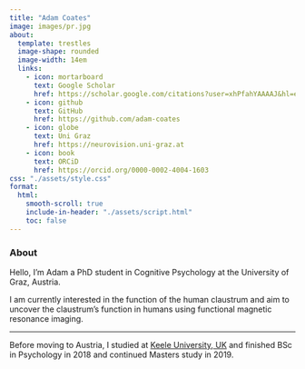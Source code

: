 ---
title: "Adam Coates"
image: images/pr.jpg
about: 
  template: trestles
  image-shape: rounded
  image-width: 14em
  links:
    - icon: mortarboard 
      text: Google Scholar
      href: https://scholar.google.com/citations?user=xhPfahYAAAAJ&hl=en
    - icon: github 
      text: GitHub
      href: https://github.com/adam-coates
    - icon: globe
      text: Uni Graz
      href: https://neurovision.uni-graz.at
    - icon: book
      text: ORCiD
      href: https://orcid.org/0000-0002-4004-1603
css: "./assets/style.css"
format:
  html:
    smooth-scroll: true
    include-in-header: "./assets/script.html"
    toc: false
---

### About

<p class="topbr">

Hello, I'm Adam a PhD student in Cognitive Psychology at the University of Graz, Austria.

I am currently interested in the function of the human claustrum and aim to uncover the claustrum's function in humans using functional magnetic resonance imaging. 


</p>

------------------------------------------------------------------------

Before moving to Austria, I studied at [Keele University, UK](https://www.keele.ac.uk/) and finished BSc in Psychology in 2018 and continued Masters study in 2019. 
